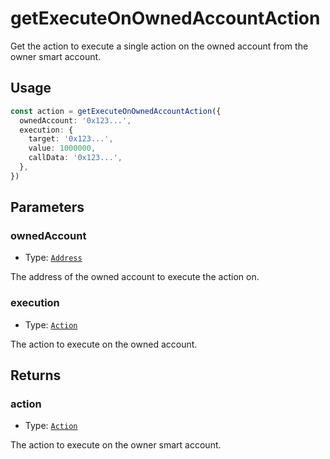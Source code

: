 # getExecuteOnOwnedAccountAction

Get the action to execute a single action on the owned account from the owner smart account.

## Usage

```typescript copy
const action = getExecuteOnOwnedAccountAction({
  ownedAccount: '0x123...',
  execution: {
    target: '0x123...',
    value: 1000000,
    callData: '0x123...',
  },
})
```

## Parameters

### ownedAccount

- Type: [`Address`](https://viem.sh/docs/glossary/types#address)

The address of the owned account to execute the action on.

### execution

- Type: [`Action`](https://viem.sh/docs/glossary/types#action)

The action to execute on the owned account.

## Returns

### action

- Type: [`Action`](https://viem.sh/docs/glossary/types#action)

The action to execute on the owner smart account.

